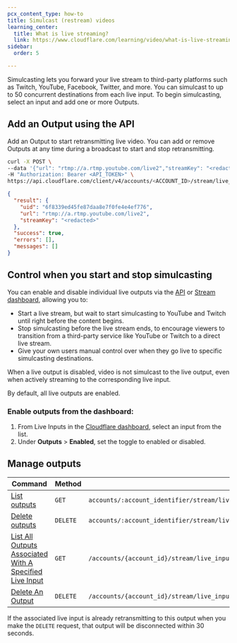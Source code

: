 ```yaml
---
pcx_content_type: how-to
title: Simulcast (restream) videos
learning_center:
  title: What is live streaming?
  link: https://www.cloudflare.com/learning/video/what-is-live-streaming/
sidebar:
  order: 5

---
```



Simulcasting lets you forward your live stream to third-party platforms such as Twitch, YouTube, Facebook, Twitter, and more. You can simulcast to up to 50 concurrent destinations from each live input. To begin simulcasting, select an input and add one or more Outputs.

<Render file="chromecast_limitations" />

## Add an Output using the API

Add an Output to start retransmitting live video. You can add or remove Outputs at any time during a broadcast to start and stop retransmitting.

```bash title="Request"
curl -X POST \
--data '{"url": "rtmp://a.rtmp.youtube.com/live2","streamKey": "<redacted>"}' \
-H "Authorization: Bearer <API_TOKEN>" \
https://api.cloudflare.com/client/v4/accounts/<ACCOUNT_ID>/stream/live_inputs/<INPUT_UID>/outputs
```

```json title="Response"
{
  "result": {
    "uid": "6f8339ed45fe87daa8e7f0fe4e4ef776",
    "url": "rtmp://a.rtmp.youtube.com/live2",
    "streamKey": "<redacted>"
  },
  "success": true,
  "errors": [],
  "messages": []
}
```

## Control when you start and stop simulcasting

You can enable and disable individual live outputs via the [API](/api/resources/stream/subresources/live_inputs/subresources/outputs/methods/update/) or [Stream dashboard](https://dash.cloudflare.com/?to=/:account/stream/inputs), allowing you to:

* Start a live stream, but wait to start simulcasting to YouTube and Twitch until right before the content begins.
* Stop simulcasting before the live stream ends, to encourage viewers to transition from a third-party service like YouTube or Twitch to a direct live stream.
* Give your own users manual control over when they go live to specific simulcasting destinations.

When a live output is disabled, video is not simulcast to the live output, even when actively streaming to the corresponding live input.

By default, all live outputs are enabled.

### Enable outputs from the dashboard:

1. From Live Inputs in the [Cloudflare dashboard](https://dash.cloudflare.com/?to=/:account/stream/inputs), select an input from the list.
2. Under **Outputs** > **Enabled**, set the toggle to enabled or disabled.

## Manage outputs

| Command                                                                  | Method   | Endpoint                                                                 |
| ------------------------------------------------------------------------ | -------- | ------------------------------------------------------------------------ |
| [List outputs](/api/resources/stream/subresources/live_inputs/methods/list/)      | `GET`    | `accounts/:account_identifier/stream/live_inputs`                        |
| [Delete outputs](/api/resources/stream/subresources/live_inputs/methods/delete/) | `DELETE` | `accounts/:account_identifier/stream/live_inputs/:live_input_identifier` |
| [List All Outputs Associated With A Specified Live Input](/api/resources/stream/subresources/live_inputs/subresources/outputs/methods/list/) | `GET` | `/accounts/{account_id}/stream/live_inputs/{live_input_identifier}/outputs` |
| [Delete An Output](/api/resources/stream/subresources/live_inputs/subresources/outputs/methods/delete/) | `DELETE` | `/accounts/{account_id}/stream/live_inputs/{live_input_identifier}/outputs/{output_identifier}` |

If the associated live input is already retransmitting to this output when you make the `DELETE` request, that output will be disconnected within 30 seconds.
